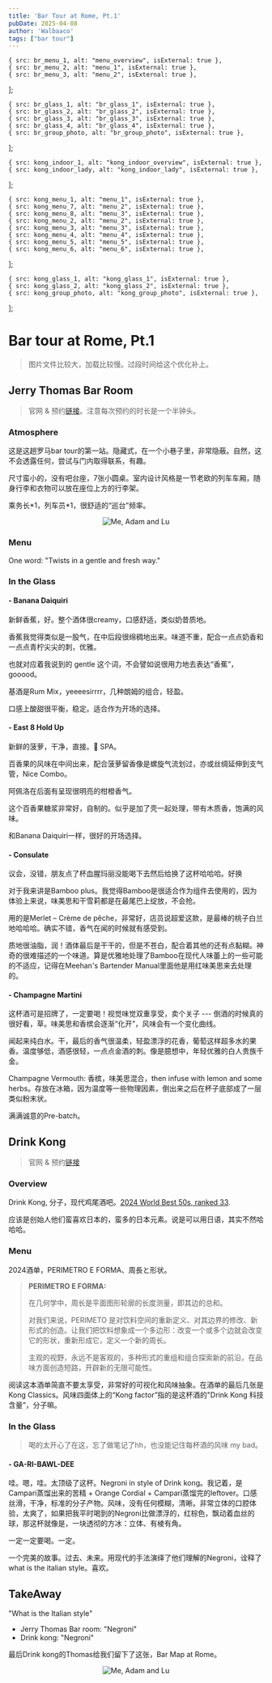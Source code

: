 ```yaml
---
title: 'Bar Tour at Rome, Pt.1'
pubDate: 2025-04-08
author: 'Walbaaco'
tags: ["bar tour"]
---
```





    { src: br_menu_1, alt: "menu_overview", isExternal: true },
    { src: br_menu_2, alt: "menu_1", isExternal: true },
    { src: br_menu_3, alt: "menu_2", isExternal: true },
];



    { src: br_glass_1, alt: "br_glass_1", isExternal: true },
    { src: br_glass_2, alt: "br_glass_2", isExternal: true },
    { src: br_glass_3, alt: "br_glass_3", isExternal: true },
    { src: br_glass_4, alt: "br_glass_4", isExternal: true },
    { src: br_group_photo, alt: "br_group_photo", isExternal: true },
];


    { src: kong_indoor_1, alt: "kong_indoor_overview", isExternal: true },
    { src: kong_indoor_lady, alt: "kong_indoor_lady", isExternal: true },
];


    { src: kong_menu_1, alt: "menu_1", isExternal: true },
    { src: kong_menu_7, alt: "menu_2", isExternal: true },
    { src: kong_menu_8, alt: "menu_3", isExternal: true },
    { src: kong_menu_2, alt: "menu_2", isExternal: true },
    { src: kong_menu_3, alt: "menu_3", isExternal: true },
    { src: kong_menu_4, alt: "menu_4", isExternal: true },
    { src: kong_menu_5, alt: "menu_5", isExternal: true },
    { src: kong_menu_6, alt: "menu_6", isExternal: true },
];




    { src: kong_glass_1, alt: "kong_glass_1", isExternal: true },
    { src: kong_glass_2, alt: "kong_glass_2", isExternal: true },
    { src: kong_group_photo, alt: "kong_group_photo", isExternal: true },

];


# Bar tour at Rome, Pt.1

> 图片文件比较大，加载比较慢。过段时间给这个优化补上。

## Jerry Thomas Bar Room

> 官网 & 预约[链接](https://www.thejerrythomasproject.it/en/bar-room/)。注意每次预约的时长是一个半钟头。


### **Atmosphere**

这是这趟罗马bar tour的第一站。隐藏式，在一个小巷子里，非常隐蔽。自然，这不会透露任何，尝试与门内取得联系，有趣。

尺寸蛮小的，没有吧台座，7张小圆桌。室内设计风格是一节老欧的列车车厢，随身行李和衣物可以放在座位上方的行李架。

乘务长\*1，列车员\*1，很舒适的“巡台”频率。

<div style="text-align: center;">
    <image src={br_indoor} alt="Me, Adam and Lu" class="single_img_small" />
</div>

### **Menu**

One word: "Twists in a gentle and fresh way."

<ImageCarousel images={br_menu} />

### **In the Glass**

#### **- Banana Daiquiri**

新鲜香蕉，好。整个酒体很creamy，口感舒适，类似奶昔质地。

香蕉我觉得类似是一股气，在中后段很绵稠地出来。味道不重，配合一点点奶香和一点点青柠尖尖的刺，优雅。

也就对应着我说到的 gentle 这个词，不会譬如说很用力地去表达“香蕉”，gooood。

基酒是Rum Mix，yeeeesirrrr，几种朗姆的组合，轻盈。

口感上酸甜很平衡，稳定。适合作为开场的选择。

#### **- East 8 Hold Up**

新鲜的菠萝，干净，直接。👃 SPA。

百香果的风味在中间出来，配合菠萝留香像是螺旋气流划过，亦或丝绸延伸到支气管，Nice Combo。

阿佩洛在后面有呈现很明亮的柑橙香气。

这个百香果糖浆非常好，自制的。似乎是加了壳一起处理，带有木质香，饱满的风味。

和Banana Daiquiri一样，很好的开场选择。

#### **- Consulate**

议会，没错，朋友点了杯血腥玛丽没能喝下去然后给换了这杯哈哈哈。好换

对于我来讲是Bamboo plus。我觉得Bamboo是很适合作为组件去使用的，因为体验上来说，味美思和干雪莉都是在最尾巴上绽放，不会抢。

用的是Merlet – Crème de pêche，非常好，店员说超爱这款，是最棒的桃子白兰地哈哈哈。确实不错，香气在闻的时候就有感受到。

质地很油脂，润！酒体最后是干干的，但是不苍白，配合着其他的还有点黏糊。神奇的很难描述的一个味道。算是优雅地处理了Bamboo在现代人味蕾上的一些可能的不适应，记得在Meehan's Bartender Manual里面他是用红味美思来去处理的。

#### **- Champagne Martini**

这杯酒可是招牌了，一定要喝！视觉味觉双重享受，卖个关子 --- 倒酒的时候真的很好看，草。味美思和香槟会逐渐“化开”，风味会有一个变化曲线。

闻起来纯白水。干，最后的香气很温柔，轻盈漂浮的花香，葡萄这样超多水的果香。温度够低，酒感很轻，一点点金酒的刺。像是臆想中，年轻优雅的白人贵族千金。


Champagne Vermouth: 香槟，味美思混合，then infuse with lemon and some herbs。存放在冰箱，因为温度等一些物理因素，倒出来之后在杯子底部成了一层类似粉末状。

满满诚意的Pre-batch。

<ImageCarousel images={br_glass} />



## Drink Kong

> 官网 & 预约[链接](https://www.drinkkong.com/)

### **Overview**

Drink Kong, 分子，现代鸡尾酒吧。[2024 World Best 50s, ranked 33](https://www.theworlds50best.com/bars/the-list/drink-kong.html).

应该是创始人他们蛮喜欢日本的，蛮多的日本元素。说是可以用日语，其实不然哈哈哈。

<ImageCarousel images={kong_indoor} />

### **Menu**

2024酒单，PERIMETRO E FORMA、周長と形状。

>**PERIMETRO E FORMA:**
>
>在几何学中，周长是平面图形轮廓的长度测量，即其边的总和。
>
>对我们来说，PERIMETO 是对饮料空间的重新定义、对其边界的修改、新形式的创造。让我们把饮料想象成一个多边形：改变一个或多个边就会改变它的形状，重新形成它，定义一个新的周长。
>
>主观的视野，永远不是客观的，多种形式的重组和组合探索新的前沿，在品味方面创造短路，开辟新的无限可能性。

阅读这本酒单简直不要太享受，非常好的可视化和风味抽象。在酒单的最后几张是Kong Classics。风味四面体上的“Kong factor”指的是这杯酒的"Drink Kong 科技含量”，分子嘛。

<ImageCarousel images={kong_menu} />

### **In the Glass**

> 喝的太开心了在这，忘了做笔记了hh，也没能记住每杯酒的风味 my bad。

#### **- GA-RI-BAWL-DEE**
 
哇。嗯，哇。太顶级了这杯。Negroni in style of Drink kong。我记着，是Campari蒸馏出来的苦精 + Orange Cordial + Campari蒸馏完的leftover。口感丝滑，干净，标准的分子产物。风味，没有任何模糊，清晰。非常立体的口腔体验，太爽了，如果把我平时喝到的Negroni比做漂浮的，红棕色，飘动着血丝的球，那这杯就像是，一块透彻的方冰：立体、有棱有角。

一定一定要喝。一定。

一个完美的故事。过去、未来。用现代的手法演绎了他们理解的Negroni，诠释了what is the italian style。喜欢。

<ImageCarousel images={kong_glass} />


## TakeAway

"What is the Italian style"

- Jerry Thomas Bar room: "Negroni"
- Drink kong: "Negroni"

最后Drink kong的Thomas给我们留下了这张，Bar Map at Rome。

<div style="text-align: center;">
    <image src={kong_glass_rec} alt="Me, Adam and Lu" class="single_img_small" />
</div>
